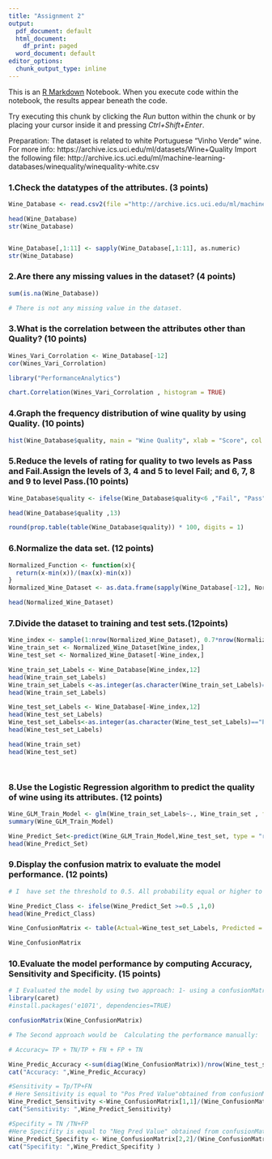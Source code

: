 ---
title: "Assignment 2"
output:
  pdf_document: default
  html_document:
    df_print: paged
  word_document: default
editor_options:
  chunk_output_type: inline
---

This is an [R Markdown](http://rmarkdown.rstudio.com) Notebook. When you execute code within the notebook, the results appear beneath the code. 

Try executing this chunk by clicking the *Run* button within the chunk or by placing your cursor inside it and pressing *Ctrl+Shift+Enter*. 

Preparation:
The dataset is related to white Portuguese "Vinho Verde" wine. For more info:
https://archive.ics.uci.edu/ml/datasets/Wine+Quality
Import the following file:
http://archive.ics.uci.edu/ml/machine-learning-databases/winequality/winequality-white.csv

### 1.Check the datatypes of the attributes. (3 points)

```{r}

Wine_Database <- read.csv2(file ="http://archive.ics.uci.edu/ml/machine-learning-databases/wine-quality/winequality-white.csv", header = T, sep = ";")

```


```{r}
head(Wine_Database)
str(Wine_Database)


Wine_Database[,1:11] <- sapply(Wine_Database[,1:11], as.numeric)
str(Wine_Database)
```
### 2.Are there any missing values in the dataset? (4 points)

```{r}
sum(is.na(Wine_Database))

# There is not any missing value in the dataset.

```
### 3.What is the correlation between the attributes other than Quality? (10 points)

```{r}
Wines_Vari_Corrolation <- Wine_Database[-12]
cor(Wines_Vari_Corrolation)

```
```{r}
library("PerformanceAnalytics")

chart.Correlation(Wines_Vari_Corrolation , histogram = TRUE)
```

### 4.Graph the frequency distribution of wine quality by using Quality. (10 points)

```{r}
hist(Wine_Database$quality, main = "Wine Quality", xlab = "Score", col = "LightBlue")

```

### 5.Reduce the levels of rating for quality to two levels as Pass and Fail.Assign the levels of 3, 4 and 5 to level Fail; and 6, 7, 8 and 9 to level Pass.(10 points)

```{r}
Wine_Database$quality <- ifelse(Wine_Database$quality<6 ,"Fail", "Pass")

```


```{r}
head(Wine_Database$quality ,13)
```

```{r}

round(prop.table(table(Wine_Database$quality)) * 100, digits = 1)

```
### 6.Normalize the data set. (12 points)

```{r}
Normalized_Function <- function(x){
  return(x-min(x))/(max(x)-min(x))
}
Normalized_Wine_Dataset <- as.data.frame(sapply(Wine_Database[-12], Normalized_Function))

head(Normalized_Wine_Dataset)

```
### 7.Divide the dataset to training and test sets.(12points)

```{r}


Wine_index <- sample(1:nrow(Normalized_Wine_Dataset), 0.7*nrow(Normalized_Wine_Dataset))
Wine_train_set <- Normalized_Wine_Dataset[Wine_index,]
Wine_test_set <- Normalized_Wine_Dataset[-Wine_index,]

Wine_train_set_Labels <- Wine_Database[Wine_index,12]
head(Wine_train_set_Labels)
Wine_train_set_Labels <-as.integer(as.character(Wine_train_set_Labels)=="Pass")
head(Wine_train_set_Labels)

Wine_test_set_Labels <- Wine_Database[-Wine_index,12]
head(Wine_test_set_Labels)
Wine_test_set_Labels<-as.integer(as.character(Wine_test_set_Labels)=="Pass")
head(Wine_test_set_Labels)

head(Wine_train_set)
head(Wine_test_set)




```
### 8.Use the Logistic Regression algorithm to predict the quality of wine using its attributes. (12 points)


```{r}

Wine_GLM_Train_Model <- glm(Wine_train_set_Labels~., Wine_train_set , family = "binomial")
summary(Wine_GLM_Train_Model)

```

```{r}


Wine_Predict_Set<-predict(Wine_GLM_Train_Model,Wine_test_set, type = "response")
head(Wine_Predict_Set)

```

### 9.Display the confusion matrix to evaluate the model performance. (12 points)


```{r}
# I  have set the threshold to 0.5. All probability equal or higher to 0.5 will be classified as above average and all probability less than 0.5 will be classified as below average restaurant.

Wine_Predict_Class <- ifelse(Wine_Predict_Set >=0.5 ,1,0)
head(Wine_Predict_Class)

Wine_ConfusionMatrix <- table(Actual=Wine_test_set_Labels, Predicted = Wine_Predict_Class)

Wine_ConfusionMatrix


```


### 10.Evaluate the model performance by computing Accuracy, Sensitivity and Specificity. (15 points)

```{r}

# I Evaluated the model by using two approach: 1- using a confusionMatrix Comment directly from caret library
library(caret)
#install.packages('e1071', dependencies=TRUE)

confusionMatrix(Wine_ConfusionMatrix)

```


```{r}
# The Second approach would be  Calculating the performance manually:

# Accuracy= TP + TN/TP + FN + FP + TN

Wine_Predic_Accuracy <-sum(diag(Wine_ConfusionMatrix))/nrow(Wine_test_set)
cat("Accuracy: ",Wine_Predic_Accuracy)

#Sensitivity = Tp/TP+FN
# Here Sensitivity is equal to "Pos Pred Value"obtained from confusionMatrix Comment.
Wine_Predict_Sensitivity <-Wine_ConfusionMatrix[1,1]/(Wine_ConfusionMatrix[1,1]+Wine_ConfusionMatrix[1,2])
cat("Sensitivity: ",Wine_Predict_Sensitivity)

#Specifity = TN /TN+FP
#Here Specifity is equal to "Neg Pred Value" obtained from confusionMatrix Comment.
Wine_Predict_Specifity <- Wine_ConfusionMatrix[2,2]/(Wine_ConfusionMatrix[2,2]+Wine_ConfusionMatrix[2,1])
cat("Specifity: ",Wine_Predict_Specifity )

```

